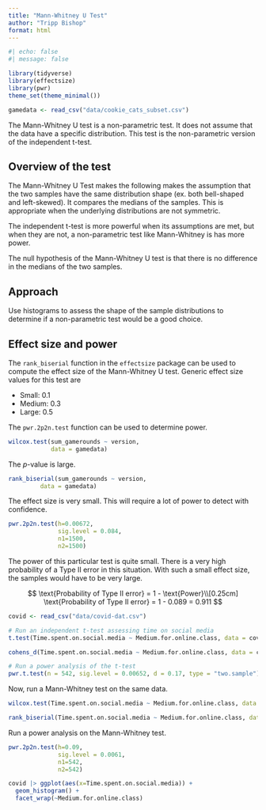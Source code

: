 ---
title: "Mann-Whitney U Test"
author: "Tripp Bishop"
format: html
---

```{r setup}
#| echo: false
#| message: false

library(tidyverse)
library(effectsize)
library(pwr)
theme_set(theme_minimal())

gamedata <- read_csv("data/cookie_cats_subset.csv")
```

The Mann-Whitney U test is a non-parametric test. It does not assume that the data have a specific distribution. This test is the non-parametric version of the independent t-test.

## Overview of the test
The Mann-Whitney U Test makes the following makes the assumption that the two samples have the same distribution shape (ex. both bell-shaped and left-skewed). It compares the medians of the samples. This is appropriate when the underlying distributions are not symmetric.

The independent t-test is more powerful when its assumptions are met, but when they are not, a non-parametric test like Mann-Whitney is has more power.

The null hypothesis of the Mann-Whitney U test is that there is no difference in the  medians of the two samples.

## Approach
Use histograms to assess the shape of the sample distributions to determine if a non-parametric test would be a good choice.

## Effect size and power
The `rank_biserial` function in the `effectsize` package can be used to compute the effect size of the Mann-Whitney U test. Generic effect size values for this test are

* Small: 0.1
* Medium: 0.3
* Large: 0.5

The `pwr.2p2n.test` function can be used to determine power.

```{r run Mann-Whitney U test}
wilcox.test(sum_gamerounds ~ version, 
            data = gamedata)
```
The *p*-value is large.

```{r Derive the effect size}
rank_biserial(sum_gamerounds ~ version, 
         data = gamedata)
```
The effect size is very small. This will require a lot of power to detect with confidence.

```{r run power analysis}
pwr.2p2n.test(h=0.00672,
              sig.level = 0.084,
              n1=1500,
              n2=1500)
```
The power of this particular test is quite small. There is a very high probability of a Type II error in this situation. With such a small effect size, the samples would have to be very large.

$$
\text{Probability of Type II error} = 1 - \text{Power}\\[0.25cm]
\text{Probability of Type II error} = 1 - 0.089 = 0.911
$$

```{r}
covid <- read_csv("data/covid-dat.csv")
```


```{r}
# Run an independent t-test assessing time on social media
t.test(Time.spent.on.social.media ~ Medium.for.online.class, data = covid, var.equal = TRUE)

cohens_d(Time.spent.on.social.media ~ Medium.for.online.class, data = covid)

# Run a power analysis of the t-test
pwr.t.test(n = 542, sig.level = 0.00652, d = 0.17, type = "two.sample")
```
Now, run a Mann-Whitney test on the same data.

```{r}
wilcox.test(Time.spent.on.social.media ~ Medium.for.online.class, data = covid)

rank_biserial(Time.spent.on.social.media ~ Medium.for.online.class, data = covid)
```
Run a power analysis on the Mann-Whitney test.

```{r}
pwr.2p2n.test(h=0.09,
              sig.level = 0.0061,
              n1=542,
              n2=542)
```

```{r}
covid |> ggplot(aes(x=Time.spent.on.social.media)) +
  geom_histogram() +
  facet_wrap(~Medium.for.online.class)
```

